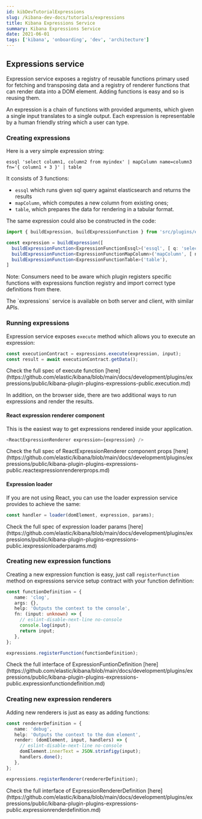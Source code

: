 ---
id: kibDevTutorialExpressions
slug: /kibana-dev-docs/tutorials/expressions
title: Kibana Expressions Service
summary: Kibana Expressions Service
date: 2021-06-01
tags: ['kibana', 'onboarding', 'dev', 'architecture']
---

## Expressions service

Expression service exposes a registry of reusable functions primary used for fetching and transposing data and a registry of renderer functions that can render data into a DOM element.
Adding functions is easy and so is reusing them.
 
An expression is a chain of functions with provided arguments, which given a single input translates to a single output.
Each expression is representable by a human friendly string which a user can type.

### Creating expressions

Here is a very simple expression string:

```
essql 'select column1, column2 from myindex' | mapColumn name=column3 fn='{ column1 + 3 }' | table
```

It consists of 3 functions:

 - `essql` which runs given sql query against elasticsearch and returns the results
 - `mapColumn`, which computes a new column from existing ones;
 - `table`, which prepares the data for rendering in a tabular format.

The same expression could also be constructed in the code:

```ts
import { buildExpression, buildExpressionFunction } from 'src/plugins/expressions';

const expression = buildExpression([
  buildExpressionFunction<ExpressionFunctionEssql>('essql', [ q: 'select column1, column2 from myindex' ]),
  buildExpressionFunction<ExpressionFunctionMapColumn>('mapColumn', [ name: 'column3', expression: 'column1 + 3' ]),
  buildExpressionFunction<ExpressionFunctionTable>('table'),
]
```

Note: Consumers need to be aware which plugin registers specific functions with expressions function registry and import correct type definitions from there.

<DocCallOut>
  The `expressions` service is available on both server and client, with similar APIs.
</DocCallOut>

### Running expressions

Expression service exposes `execute` method which allows you to execute an expression:

```ts
const executionContract = expressions.execute(expression, input);
const result = await executionContract.getData();
```

<DocCallOut>
  Check the full spec of execute function [here](https://github.com/elastic/kibana/blob/main/docs/development/plugins/expressions/public/kibana-plugin-plugins-expressions-public.execution.md)
</DocCallOut>

In addition, on the browser side, there are two additional ways to run expressions and render the results.

#### React expression renderer component

This is the easiest way to get expressions rendered inside your application.

```ts
<ReactExpressionRenderer expression={expression} />
```

<DocCallOut>
  Check the full spec of ReactExpressionRenderer component props [here](https://github.com/elastic/kibana/blob/main/docs/development/plugins/expressions/public/kibana-plugin-plugins-expressions-public.reactexpressionrendererprops.md)
</DocCallOut>

#### Expression loader

If you are not using React, you can use the loader expression service provides to achieve the same:

```ts
const handler = loader(domElement, expression, params);
```

<DocCallOut>
  Check the full spec of expression loader params [here](https://github.com/elastic/kibana/blob/main/docs/development/plugins/expressions/public/kibana-plugin-plugins-expressions-public.iexpressionloaderparams.md)
</DocCallOut>

### Creating new expression functions

Creating a new expression function is easy, just call `registerFunction` method on expressions service setup contract with your function definition:

```ts
const functionDefinition = {
   name: 'clog',
   args: {},
   help: 'Outputs the context to the console',
   fn: (input: unknown) => {
     // eslint-disable-next-line no-console
     console.log(input);
     return input;
   },
};

expressions.registerFunction(functionDefinition);
```

<DocCallOut>
  Check the full interface of ExpressionFuntionDefinition [here](https://github.com/elastic/kibana/blob/main/docs/development/plugins/expressions/public/kibana-plugin-plugins-expressions-public.expressionfunctiondefinition.md)
</DocCallOut>

### Creating new expression renderers

Adding new renderers is just as easy as adding functions:

```ts
const rendererDefinition = {
   name: 'debug',
   help: 'Outputs the context to the dom element',
   render: (domElement, input, handlers) => {
     // eslint-disable-next-line no-console
     domElement.innerText = JSON.strinfigy(input);
     handlers.done();
   },
};

expressions.registerRenderer(rendererDefinition);
```

<DocCallOut>
  Check the full interface of ExpressionRendererDefinition [here](https://github.com/elastic/kibana/blob/main/docs/development/plugins/expressions/public/kibana-plugin-plugins-expressions-public.expressionrenderdefinition.md)
</DocCallOut>
